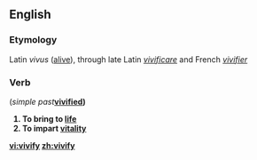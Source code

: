 ==English==
===Etymology===
Latin ''vivus'' ([[alive]]), through late Latin ''[[vivificare]]'' and French ''[[vivifier]]''

===Verb=== (<i>simple past</i><b>[[vivified]])
#To bring to [[life]]
#To impart [[vitality]]

[[vi:vivify]]
[[zh:vivify]]